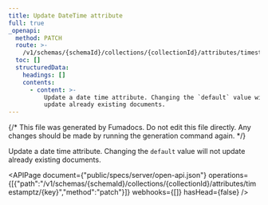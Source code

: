 ```yaml
---
title: Update DateTime attribute
full: true
_openapi:
  method: PATCH
  route: >-
    /v1/schemas/{schemaId}/collections/{collectionId}/attributes/timestamptz/{key}
  toc: []
  structuredData:
    headings: []
    contents:
      - content: >-
          Update a date time attribute. Changing the `default` value will not
          update already existing documents.
---
```


{/* This file was generated by Fumadocs. Do not edit this file directly. Any changes should be made by running the generation command again. */}

Update a date time attribute. Changing the `default` value will not update already existing documents.

<APIPage document={"public/specs/server/open-api.json"} operations={[{"path":"/v1/schemas/{schemaId}/collections/{collectionId}/attributes/timestamptz/{key}","method":"patch"}]} webhooks={[]} hasHead={false} />